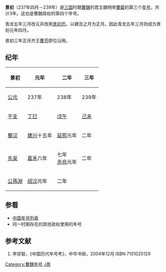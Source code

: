 {{NoteTA
|1=zh-hans:曹叡; zh-hant:曹叡;
}}
{{Eranamebox|年号= 景初
|起讫时间= 237年四月－239年
|政权= [[曹魏|曹魏]]
|帝王= 魏明帝[[曹叡|曹叡]]
|历时= 3年
|timeline= <timeline>
ImageSize  = width:200 height:50
PlotArea   = width:180 height:30 left:10 bottom:20
TimeAxis   = orientation:horizontal
DateFormat = yyyy
Period     = from:220 till:280
AlignBars  = early
ScaleMajor = increment:60 start:220
Colors =
  id:canvas value:rgb(1,1,0.85)
BackgroundColors = canvas:canvas
PlotData =
  width:15 color:black
  bar:era from:start till:end
  bar:era from:220 till:265 color:red
  bar:era from:237 till:239 color:yellow
</timeline>
|说明= 景初在三国及曹魏时期的位置
}}
'''景初'''（237年四月－239年）是[[三国|三国]]时期[[曹魏|曹魏]]的君主魏明帝[[曹叡|曹叡]]的第三个[[年号|年号]]，共计3年。这也是曹魏政权的第四个年号。

青龙五年三月改元并改用[[景初历|景初历]]，以建丑之月为正月。因此青龙五年三月则成为景初元年四月。

景初三年正月齐王[[曹芳|曹芳]]即位沿用。

==纪年==
{| class="wikitable" 
|-
!景初!!元年!!二年!!三年
|-
![[公元|公元]]
|237年||238年||239年
|-
![[干支|干支]]
|[[丁巳|丁巳]]||[[戊午|戊午]]||[[己未|己未]]
|-
![[蜀汉|蜀汉]]
|[[建兴_(蜀汉)|建兴]]十五年||[[延熙_(蜀汉)|延熙]]元年||二年
|-
![[孫吳|东吴]]
|[[嘉禾_(孙权)|嘉禾]]六年||七年<br>[[赤烏|赤烏]]元年||二年
|-
![[公孫淵|公孫淵]]
|[[绍汉|绍汉]]元年||二年||
|}

==参看==
*[[中国年号列表|中国年号列表]]
*同一时期存在的其他政权使用的年号

==参考文献==
# 李崇智，《中国历代年号考》，中华书局，2004年12月 ISBN 7101025129

{{年号|[[青龙_(曹魏)|青龙]]|[[中国年号列表|中国年号]]|[[正始_(曹魏)|正始]]}}
{{三國年號}}

[[Category:曹魏年号|Category:曹魏年号]]
[[Category:3世纪年号|J景]]